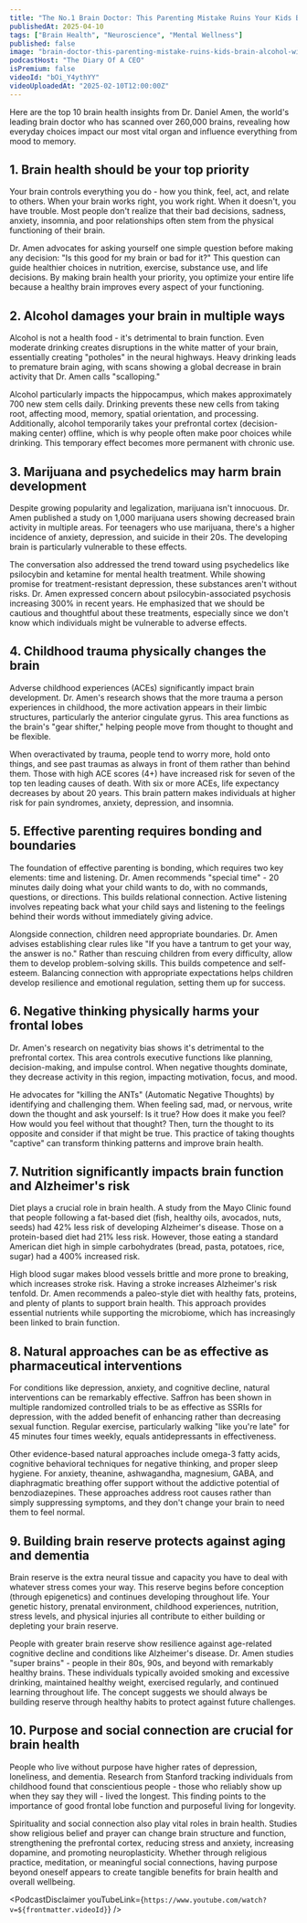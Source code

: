 ```yaml
---
title: "The No.1 Brain Doctor: This Parenting Mistake Ruins Your Kids Brain & Alcohol Will Ruin Yours!"
publishedAt: 2025-04-10
tags: ["Brain Health", "Neuroscience", "Mental Wellness"]
published: false
image: "brain-doctor-this-parenting-mistake-ruins-kids-brain-alcohol-will-ruin-yours.jpg"
podcastHost: "The Diary Of A CEO"
isPremium: false
videoId: "bOi_Y4ythYY"
videoUploadedAt: "2025-02-10T12:00:00Z"
---
```



<PodcastSummaryPageLayout frontmatter={frontmatter}>

Here are the top 10 brain health insights from Dr. Daniel Amen, the world's leading brain doctor who has scanned over 260,000 brains, revealing how everyday choices impact our most vital organ and influence everything from mood to memory.

## 1. Brain health should be your top priority

Your brain controls everything you do - how you think, feel, act, and relate to others. When your brain works right, you work right. When it doesn't, you have trouble. Most people don't realize that their bad decisions, sadness, anxiety, insomnia, and poor relationships often stem from the physical functioning of their brain.

Dr. Amen advocates for asking yourself one simple question before making any decision: "Is this good for my brain or bad for it?" This question can guide healthier choices in nutrition, exercise, substance use, and life decisions. By making brain health your priority, you optimize your entire life because a healthy brain improves every aspect of your functioning.

## 2. Alcohol damages your brain in multiple ways

Alcohol is not a health food - it's detrimental to brain function. Even moderate drinking creates disruptions in the white matter of your brain, essentially creating "potholes" in the neural highways. Heavy drinking leads to premature brain aging, with scans showing a global decrease in brain activity that Dr. Amen calls "scalloping."

Alcohol particularly impacts the hippocampus, which makes approximately 700 new stem cells daily. Drinking prevents these new cells from taking root, affecting mood, memory, spatial orientation, and processing. Additionally, alcohol temporarily takes your prefrontal cortex (decision-making center) offline, which is why people often make poor choices while drinking. This temporary effect becomes more permanent with chronic use.

## 3. Marijuana and psychedelics may harm brain development

Despite growing popularity and legalization, marijuana isn't innocuous. Dr. Amen published a study on 1,000 marijuana users showing decreased brain activity in multiple areas. For teenagers who use marijuana, there's a higher incidence of anxiety, depression, and suicide in their 20s. The developing brain is particularly vulnerable to these effects.

The conversation also addressed the trend toward using psychedelics like psilocybin and ketamine for mental health treatment. While showing promise for treatment-resistant depression, these substances aren't without risks. Dr. Amen expressed concern about psilocybin-associated psychosis increasing 300% in recent years. He emphasized that we should be cautious and thoughtful about these treatments, especially since we don't know which individuals might be vulnerable to adverse effects.

## 4. Childhood trauma physically changes the brain

Adverse childhood experiences (ACEs) significantly impact brain development. Dr. Amen's research shows that the more trauma a person experiences in childhood, the more activation appears in their limbic structures, particularly the anterior cingulate gyrus. This area functions as the brain's "gear shifter," helping people move from thought to thought and be flexible.

When overactivated by trauma, people tend to worry more, hold onto things, and see past traumas as always in front of them rather than behind them. Those with high ACE scores (4+) have increased risk for seven of the top ten leading causes of death. With six or more ACEs, life expectancy decreases by about 20 years. This brain pattern makes individuals at higher risk for pain syndromes, anxiety, depression, and insomnia.

## 5. Effective parenting requires bonding and boundaries

The foundation of effective parenting is bonding, which requires two key elements: time and listening. Dr. Amen recommends "special time" - 20 minutes daily doing what your child wants to do, with no commands, questions, or directions. This builds relational connection. Active listening involves repeating back what your child says and listening to the feelings behind their words without immediately giving advice.

Alongside connection, children need appropriate boundaries. Dr. Amen advises establishing clear rules like "If you have a tantrum to get your way, the answer is no." Rather than rescuing children from every difficulty, allow them to develop problem-solving skills. This builds competence and self-esteem. Balancing connection with appropriate expectations helps children develop resilience and emotional regulation, setting them up for success.

## 6. Negative thinking physically harms your frontal lobes

Dr. Amen's research on negativity bias shows it's detrimental to the prefrontal cortex. This area controls executive functions like planning, decision-making, and impulse control. When negative thoughts dominate, they decrease activity in this region, impacting motivation, focus, and mood.

He advocates for "killing the ANTs" (Automatic Negative Thoughts) by identifying and challenging them. When feeling sad, mad, or nervous, write down the thought and ask yourself: Is it true? How does it make you feel? How would you feel without that thought? Then, turn the thought to its opposite and consider if that might be true. This practice of taking thoughts "captive" can transform thinking patterns and improve brain health.

## 7. Nutrition significantly impacts brain function and Alzheimer's risk

Diet plays a crucial role in brain health. A study from the Mayo Clinic found that people following a fat-based diet (fish, healthy oils, avocados, nuts, seeds) had 42% less risk of developing Alzheimer's disease. Those on a protein-based diet had 21% less risk. However, those eating a standard American diet high in simple carbohydrates (bread, pasta, potatoes, rice, sugar) had a 400% increased risk.

High blood sugar makes blood vessels brittle and more prone to breaking, which increases stroke risk. Having a stroke increases Alzheimer's risk tenfold. Dr. Amen recommends a paleo-style diet with healthy fats, proteins, and plenty of plants to support brain health. This approach provides essential nutrients while supporting the microbiome, which has increasingly been linked to brain function.

## 8. Natural approaches can be as effective as pharmaceutical interventions

For conditions like depression, anxiety, and cognitive decline, natural interventions can be remarkably effective. Saffron has been shown in multiple randomized controlled trials to be as effective as SSRIs for depression, with the added benefit of enhancing rather than decreasing sexual function. Regular exercise, particularly walking "like you're late" for 45 minutes four times weekly, equals antidepressants in effectiveness.

Other evidence-based natural approaches include omega-3 fatty acids, cognitive behavioral techniques for negative thinking, and proper sleep hygiene. For anxiety, theanine, ashwagandha, magnesium, GABA, and diaphragmatic breathing offer support without the addictive potential of benzodiazepines. These approaches address root causes rather than simply suppressing symptoms, and they don't change your brain to need them to feel normal.

## 9. Building brain reserve protects against aging and dementia

Brain reserve is the extra neural tissue and capacity you have to deal with whatever stress comes your way. This reserve begins before conception (through epigenetics) and continues developing throughout life. Your genetic history, prenatal environment, childhood experiences, nutrition, stress levels, and physical injuries all contribute to either building or depleting your brain reserve.

People with greater brain reserve show resilience against age-related cognitive decline and conditions like Alzheimer's disease. Dr. Amen studies "super brains" - people in their 80s, 90s, and beyond with remarkably healthy brains. These individuals typically avoided smoking and excessive drinking, maintained healthy weight, exercised regularly, and continued learning throughout life. The concept suggests we should always be building reserve through healthy habits to protect against future challenges.

## 10. Purpose and social connection are crucial for brain health

People who live without purpose have higher rates of depression, loneliness, and dementia. Research from Stanford tracking individuals from childhood found that conscientious people - those who reliably show up when they say they will - lived the longest. This finding points to the importance of good frontal lobe function and purposeful living for longevity.

Spirituality and social connection also play vital roles in brain health. Studies show religious belief and prayer can change brain structure and function, strengthening the prefrontal cortex, reducing stress and anxiety, increasing dopamine, and promoting neuroplasticity. Whether through religious practice, meditation, or meaningful social connections, having purpose beyond oneself appears to create tangible benefits for brain health and overall wellbeing.

<PodcastDisclaimer
  youTubeLink={`https://www.youtube.com/watch?v=${frontmatter.videoId}`}
/>

</PodcastSummaryPageLayout>
